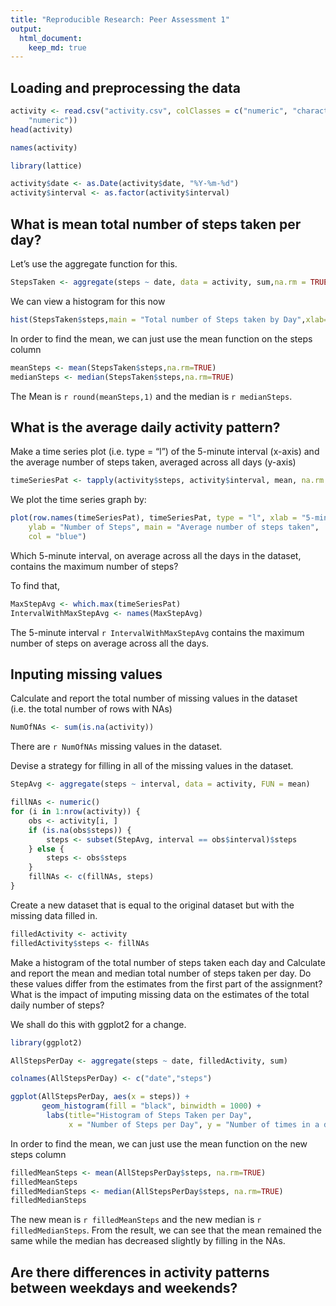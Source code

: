 ```yaml
---
title: "Reproducible Research: Peer Assessment 1"
output: 
  html_document:
    keep_md: true
---
```



## Loading and preprocessing the data

```r
activity <- read.csv("activity.csv", colClasses = c("numeric", "character", 
    "numeric"))
head(activity)
```

```r
names(activity)
```

```r
library(lattice)

activity$date <- as.Date(activity$date, "%Y-%m-%d")
activity$interval <- as.factor(activity$interval)
```

## What is mean total number of steps taken per day?

Let's use the aggregate function for this.
```r
StepsTaken <- aggregate(steps ~ date, data = activity, sum,na.rm = TRUE)
```

We can view a histogram for this now
```r
hist(StepsTaken$steps,main = "Total number of Steps taken by Day",xlab="Steps",ylab = "Days", col="blue")
```

In order to find the mean, we can just use the mean function on the steps column
```r
meanSteps <- mean(StepsTaken$steps,na.rm=TRUE)
medianSteps <- median(StepsTaken$steps,na.rm=TRUE)
```


The Mean is `r round(meanSteps,1)` and the median is `r medianSteps`.

## What is the average daily activity pattern?
Make a time series plot (i.e. type = "l") of the 5-minute interval (x-axis) and the average number of steps taken, averaged across all days (y-axis)
```r
timeSeriesPat <- tapply(activity$steps, activity$interval, mean, na.rm = TRUE)
```

We plot the time series graph by:
```r
plot(row.names(timeSeriesPat), timeSeriesPat, type = "l", xlab = "5-min interval", 
    ylab = "Number of Steps", main = "Average number of steps taken", 
    col = "blue")
```

Which 5-minute interval, on average across all the days in the dataset, contains the maximum number of steps?

To find that, 
```r
MaxStepAvg <- which.max(timeSeriesPat)
IntervalWithMaxStepAvg <- names(MaxStepAvg)
```

The 5-minute interval `r IntervalWithMaxStepAvg` contains the maximum number of steps on average across all the days.

## Inputing missing values
Calculate and report the total number of missing values in the dataset (i.e. the total number of rows with NAs)
```r
NumOfNAs <- sum(is.na(activity))
```

There are `r NumOfNAs` missing values in the dataset.

Devise a strategy for filling in all of the missing values in the dataset.
```r
StepAvg <- aggregate(steps ~ interval, data = activity, FUN = mean)

fillNAs <- numeric()
for (i in 1:nrow(activity)) {
    obs <- activity[i, ]
    if (is.na(obs$steps)) {
        steps <- subset(StepAvg, interval == obs$interval)$steps
    } else {
        steps <- obs$steps
    }
    fillNAs <- c(fillNAs, steps)
}
```

Create a new dataset that is equal to the original dataset but with the missing data filled in.
```r
filledActivity <- activity
filledActivity$steps <- fillNAs
```

Make a histogram of the total number of steps taken each day and Calculate and report the mean and median total number of steps taken per day. Do these values differ from the estimates from the first part of the assignment? What is the impact of imputing missing data on the estimates of the total daily number of steps?

We shall do this with ggplot2 for a change.

```r
library(ggplot2)

AllStepsPerDay <- aggregate(steps ~ date, filledActivity, sum)

colnames(AllStepsPerDay) <- c("date","steps")

ggplot(AllStepsPerDay, aes(x = steps)) + 
       geom_histogram(fill = "black", binwidth = 1000) + 
        labs(title="Histogram of Steps Taken per Day", 
             x = "Number of Steps per Day", y = "Number of times in a day(Count)") + theme_bw()
```

In order to find the mean, we can just use the mean function on the new steps column
```r
filledMeanSteps <- mean(AllStepsPerDay$steps, na.rm=TRUE)
filledMeanSteps
filledMedianSteps <- median(AllStepsPerDay$steps, na.rm=TRUE)
filledMedianSteps
```
The new mean is `r filledMeanSteps` and the new median is `r filledMedianSteps`. From the result, we can see that the mean remained the same while the median has decreased slightly by filling in the NAs.


## Are there differences in activity patterns between weekdays and weekends?
